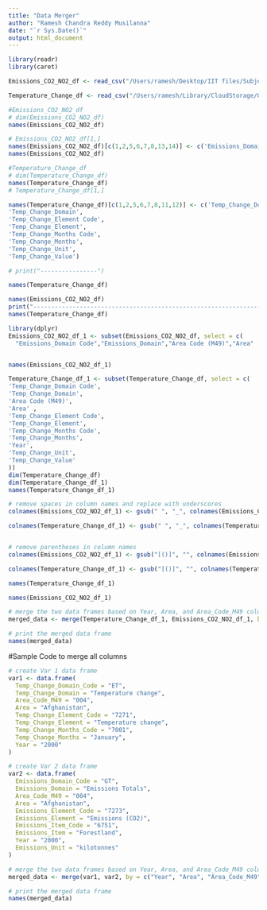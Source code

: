 ```yaml
---
title: "Data Merger"
author: "Ramesh Chandra Reddy Musilanna"
date: "`r Sys.Date()`"
output: html_document
---
```


```r
library(readr)
library(caret)

Emissions_CO2_NO2_df <- read_csv("/Users/ramesh/Desktop/IIT files/Subjects/DPA CSP 571/Project Datasets/Emissions_CO2_NO2.csv")

Temperature_Change_df <- read_csv("/Users/ramesh/Library/CloudStorage/OneDrive-IllinoisInstituteofTechnology/DPA Project/Project Datasets/Temperature Change.csv")


```



```r
#Emissions_CO2_NO2_df
# dim(Emissions_CO2_NO2_df)
names(Emissions_CO2_NO2_df)

# Emissions_CO2_NO2_df[1,]
names(Emissions_CO2_NO2_df)[c(1,2,5,6,7,8,13,14)] <- c('Emissions_Domain Code', 'Emissions_Domain', 'Emissions_Element Code', 'Emissions_Element', 'Emissions_Item Code', 'Emissions_Item', 'Emissions_Unit', 'Emissions_Value')
names(Emissions_CO2_NO2_df)
```


```r
#Temperature_Change_df
# dim(Temperature_Change_df)
names(Temperature_Change_df)
# Temperature_Change_df[1,]

names(Temperature_Change_df)[c(1,2,5,6,7,8,11,12)] <- c('Temp_Change_Domain Code',
'Temp_Change_Domain',
'Temp_Change_Element Code',
'Temp_Change_Element',
'Temp_Change_Months Code',
'Temp_Change_Months',
'Temp_Change_Unit',
'Temp_Change_Value')

# print("----------------")

names(Temperature_Change_df)
```


```r
names(Emissions_CO2_NO2_df)
print("--------------------------------------------------------------------------------")
names(Temperature_Change_df)
```


```r
library(dplyr)
Emissions_CO2_NO2_df_1 <- subset(Emissions_CO2_NO2_df, select = c(
  "Emissions_Domain Code","Emissions_Domain","Area Code (M49)","Area" ,"Emissions_Element Code", "Emissions_Element", "Emissions_Item Code",  "Emissions_Item", "Year", "Emissions_Unit",  "Emissions_Value"))


names(Emissions_CO2_NO2_df_1)
```
```r

Temperature_Change_df_1 <- subset(Temperature_Change_df, select = c(
'Temp_Change_Domain Code',
'Temp_Change_Domain',
'Area Code (M49)',
'Area' ,
'Temp_Change_Element Code',
'Temp_Change_Element',
'Temp_Change_Months Code',
'Temp_Change_Months',
'Year',
'Temp_Change_Unit',
'Temp_Change_Value'
))
dim(Temperature_Change_df)
dim(Temperature_Change_df_1)
names(Temperature_Change_df_1)
```



```r
# remove spaces in column names and replace with underscores
colnames(Emissions_CO2_NO2_df_1) <- gsub(" ", "_", colnames(Emissions_CO2_NO2_df_1))

colnames(Temperature_Change_df_1) <- gsub(" ", "_", colnames(Temperature_Change_df_1))


# remove parentheses in column names
colnames(Emissions_CO2_NO2_df_1) <- gsub("[()]", "", colnames(Emissions_CO2_NO2_df_1))

colnames(Temperature_Change_df_1) <- gsub("[()]", "", colnames(Temperature_Change_df_1))
```


```r
names(Temperature_Change_df_1)

names(Emissions_CO2_NO2_df_1)

```

```r

# merge the two data frames based on Year, Area, and Area_Code_M49 columns
merged_data <- merge(Temperature_Change_df_1, Emissions_CO2_NO2_df_1, by = c("Year", "Area", "Area_Code_M49"))

# print the merged data frame
names(merged_data)

```

#Sample Code to merge all columns
```r

# create Var 1 data frame
var1 <- data.frame(
  Temp_Change_Domain_Code = "ET",
  Temp_Change_Domain = "Temperature change",
  Area_Code_M49 = "004",
  Area = "Afghanistan",
  Temp_Change_Element_Code = "7271",
  Temp_Change_Element = "Temperature change",
  Temp_Change_Months_Code = "7001",
  Temp_Change_Months = "January",
  Year = "2000"
)

# create Var 2 data frame
var2 <- data.frame(
  Emissions_Domain_Code = "GT",
  Emissions_Domain = "Emissions Totals",
  Area_Code_M49 = "004",
  Area = "Afghanistan",
  Emissions_Element_Code = "7273",
  Emissions_Element = "Emissions (CO2)",
  Emissions_Item_Code = "6751",
  Emissions_Item = "Forestland",
  Year = "2000",
  Emissions_Unit = "kilotonnes"
)

# merge the two data frames based on Year, Area, and Area_Code_M49 columns
merged_data <- merge(var1, var2, by = c("Year", "Area", "Area_Code_M49"))

# print the merged data frame
names(merged_data)

```


